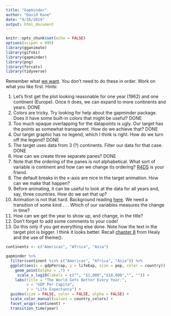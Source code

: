 ```yaml
---
title: "Gapminder"
author: "David Kane"
date: "9/26/2019"
output: html_document
---
```


```r
knitr::opts_chunk$set(echo = FALSE)
options(scipen = 999)
library(gganimate)
library(gifski)
library(gapminder)
library(png)
library(forcats)
library(tidyverse)

```

Remember what [we want](http://rpubs.com/dkane/gganimate). You don't need to do these in order. Work on what you like first. Hints:

1. Let's first get the plot looking reasonable for one year (1962) and one continent (Europe). Once it does, we can expand to more continents and years. DONE
1. Colors are tricky. Try looking for help about the gapminder package. Does it have some built-in colors that might be useful? DONE
1. Too much opaque overlapping for the datapoints is ugly. Our target has the points as somewhat transparent. How do we achieve that?  DONE
1. Our target graphic has no legend, which I think is right. How do we turn off the legend? DONE
1. The target uses data from 3 (?) continents. Filter our data for that case. DONE
1. How can we create three separate panes? DONE
1. Note that the ordering of the panes is not alphabetical. What sort of variable is continent and how can we change its ordering?  [R4DS](https://r4ds.had.co.nz/factors.html) is your friend.  
1. The default breaks in the x-axis are nice in the target animation. How can we make that happen?
1. Before animating, it can be useful to look at the data for all years and, say, three countries. How do we set that up?
1. Animation is not that hard. Background reading [here](https://www.datanovia.com/en/blog/gganimate-how-to-create-plots-with-beautiful-animation-in-r/). We need a transition of some kind . . . Which of our variables measures the change in time?  
1. How can we get the year to show up, and change, in the title?  
1. Don't forget to add some comments to your code!  
1. Do this only if you get everything else done. Note how the text in the target plot is bigger. I think it looks better. Recall [chapter 8](https://socviz.co/refineplots.html#refineplots) from Healy and the use of theme().


```r
continents <- c("Americas", "Africa", "Asia")

gapminder %>% 
  filter(continent %in% c("Americas", "Africa", "Asia")) %>% 
  ggplot(aes(x = gdpPercap, y = lifeExp, size = pop, color = country)) + 
    geom_point(alpha = .7) +
     scale_x_log10(labels = c("", "$1,000","$10,000","", "")) +
    labs(title = "The World Gets Better Every Year:",
         x = "GDP Per Capita",
         y = "Life Expectancy") +
  guides(size = FALSE, color = FALSE, alpha = FALSE) +
  scale_color_manual(values = country_colors) +
  facet_wrap(~continent) +
  transition_time(year)
  
```
